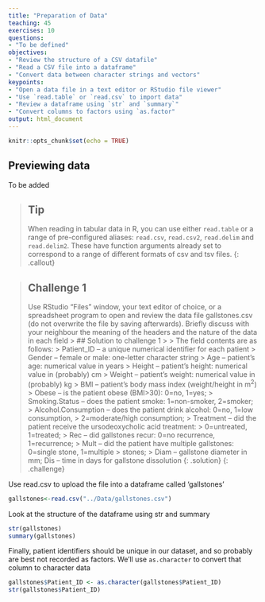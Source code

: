 ```yaml
---
title: "Preparation of Data"
teaching: 45
exercises: 10
questions:
- "To be defined"
objectives:
- "Review the structure of a CSV datafile"
- "Read a CSV file into a dataframe"
- "Convert data between character strings and vectors"
keypoints:
- "Open a data file in a text editor or RStudio file viewer"
- "Use `read.table` or `read.csv` to import data"
- "Review a dataframe using `str` and `summary`"
- "Convert columns to factors using `as.factor"
output: html_document
---
```


```r
knitr::opts_chunk$set(echo = TRUE)
```

## Previewing data

To be added 

> ## Tip
When reading in tabular data in R, you can use either `read.table` or a range of 
pre-configured aliases: `read.csv`, `read.csv2`, `read.delim` and `read.delim2`.
These have function arguments already set to correspond to a range of different 
formats of csv and tsv files.
{: .callout}


> ## Challenge 1
> 
> Use RStudio “Files” window, your text editor of choice, or a spreadsheet 
> program to open and review the data file gallstones.csv (do not overwrite 
> the file by saving afterwards). Briefly discuss with your neighbour the 
> meaning of the headers and the nature of the data in each field
> > ## Solution to challenge 1
> > 
> > The field contents are as follows:
> > Patient_ID – a unique numerical identifier for each patient
> > Gender – female or male: one-letter character string
> > Age – patient’s age: numerical value in years
> > Height – patient’s height: numerical value in (probably) cm
> > Weight – patient’s weight: numerical value in (probably) kg
> > BMI – patient’s body mass index (weight/height in m<sup>2</sup>)
> > Obese – is the patient obese (BMI>30): 0=no, 1=yes;
> > Smoking.Status – does the patient smoke: 1=non-smoker, 2=smoker; 
> > Alcohol.Consumption – does the patient drink alcohol: 0=no, 1=low consumption,
> > 2=moderate/high consumption; 
> > Treatment – did the patient receive the ursodeoxycholic acid treatment: 
> > 0=untreated, 1=treated; 
> > Rec – did gallstones recur: 0=no recurrence, 1=recurrence; 
> > Mult – did the patient have multiple gallstones: 0=single stone, 1=multiple 
> > stones; 
> > Diam – gallstone diameter in mm; Dis – time in days for gallstone dissolution
> {: .solution}
{: .challenge}

Use read.csv to upload the file into a dataframe called ‘gallstones’

```r
gallstones<-read.csv("../Data/gallstones.csv")
```

Look at the structure of the dataframe using str and summary
```r
str(gallstones)
summary(gallstones)
```

Finally, patient identifiers should be unique in our dataset, and so probably 
are best not recorded as factors. We'll use `as.character` to convert that column to 
character data
```r
gallstones$Patient_ID <- as.character(gallstones$Patient_ID)
str(gallstones$Patient_ID)
```
